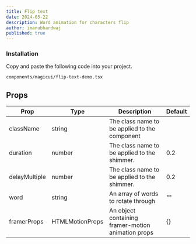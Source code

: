 ```yaml
---
title: Flip text
date: 2024-05-22
description: Word animation for characters flip
author: imanubhardwaj
published: true
---
```


<ComponentPreview name="flip-text-demo" />

<Steps>

### Installation

Copy and paste the following code into your project.

```text
components/magicui/flip-text-demo.tsx
```

<ComponentSource name="flip-text-demo" />

</Steps>

## Props

| Prop             | Type            | Description                                        | Default |
| ---------------- | --------------- | -------------------------------------------------- | ------- |
| className        | string          | The class name to be applied to the component      |         |
| duration         | number          | The class name to be applied to the shimmer.       | 0.2     |
| delayMultiple    | number          | The class name to be applied to the shimmer.       | 0.2     |
| word             | string          | An array of words to rotate through                | ""      |
| framerProps      | HTMLMotionProps | An object containing framer-motion animation props | {}      |
